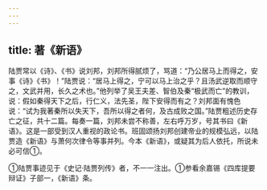 ```yaml
---
---
---
```

title: 著《新语》
---



陆贾常以《诗》、《书》说刘邦，刘邦所得腻烦了，骂道：“乃公居马上而得之，安事《诗》《书》！”陆贾说：“居马上得之，宁可以马上治之乎？且汤武逆取而顺守之，文武并用，长久之术也。”他列举了吴王夫差、智伯及秦“极武而亡”的教训，说：假如秦得天下之后，行仁义，法先圣，陛下安得而有之？刘邦面有愧色说：“试为我著秦所以失天下，吾所以得之者何，及古成败之国。”陆贾粗述历史存亡之征，共十二篇。每奏一篇，刘邦未尝不称善，左右呼万岁，号其书曰《新语》。这是一部受到汉人重视的政论书。班固颂扬刘邦创建帝业的规模弘远，以陆贾造《新语》与萧何次律令等事并列。今本《新语》，或疑其为后人依托，所说未必可信①。

①陆贾事迹见于《史记·陆贾列传》者，不一一注出。①参看余嘉锡《四库提要辩证》子部一，《新语》条。